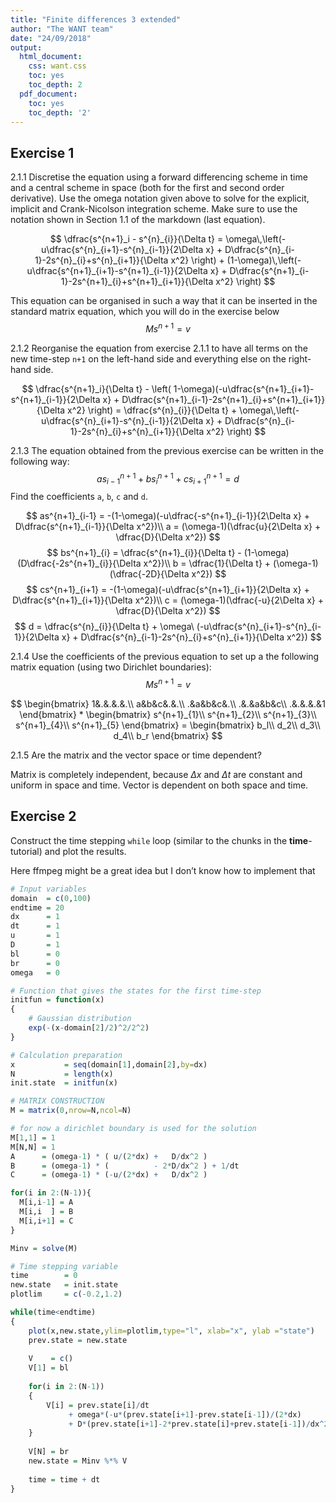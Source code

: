 ```yaml
---
title: "Finite differences 3 extended"
author: "The WANT team"
date: "24/09/2018"
output:
  html_document:
    css: want.css
    toc: yes
    toc_depth: 2
  pdf_document:
    toc: yes
    toc_depth: '2'
---
```

<!-- include the hint.js -->
<script src="hints.js"></script>

## Exercise 1
<div class="exercise">
2.1.1 Discretise the equation using a forward differencing scheme in time and a central scheme in space (both for the first and second order derivative). Use the omega notation given above to solve for the explicit, implicit and Crank-Nicolson integration scheme. Make sure to use the notation shown in Section 1.1 of the markdown (last equation).
</div>

<div class="answer">
$$
\dfrac{s^{n+1}_i - s^{n}_{i}}{\Delta t} = 
\omega\,\left(-u\dfrac{s^{n}_{i+1}-s^{n}_{i-1}}{2\Delta x} + D\dfrac{s^{n}_{i-1}-2s^{n}_{i}+s^{n}_{i+1}}{\Delta x^2} \right) 
+ (1-\omega)\,\left(-u\dfrac{s^{n+1}_{i+1}-s^{n+1}_{i-1}}{2\Delta x} + D\dfrac{s^{n+1}_{i-1}-2s^{n+1}_{i}+s^{n+1}_{i+1}}{\Delta x^2} \right)
$$  
</div>

This equation can be organised in such a way that it can be inserted in the standard matrix equation, which you will do in the exercise below
$$
Ms^{n+1} = v
$$

<div class="exercise">
2.1.2 Reorganise the equation from exercise 2.1.1 to have all terms on the new time-step `n+1` on the left-hand side and everything else on the right-hand side.
</div>

<div class="answer">
$$
\dfrac{s^{n+1}_i}{\Delta t} 
- \left( 1-\omega)(-u\dfrac{s^{n+1}_{i+1}-s^{n+1}_{i-1}}{2\Delta x} + D\dfrac{s^{n+1}_{i-1}-2s^{n+1}_{i}+s^{n+1}_{i+1}}{\Delta x^2} \right) = \dfrac{s^{n}_{i}}{\Delta t} + \omega\,\left(-u\dfrac{s^{n}_{i+1}-s^{n}_{i-1}}{2\Delta x} + D\dfrac{s^{n}_{i-1}-2s^{n}_{i}+s^{n}_{i+1}}{\Delta x^2} \right)
$$  
</div>

<div class="question">
2.1.3 The equation obtained from the previous exercise can be written in the following way:
$$
as^{n+1}_{i-1} + bs^{n+1}_{i} + cs^{n+1}_{i+1} = d
$$
Find the coefficients `a`, `b`, `c` and `d`.
</div>

<div class="answer">
$$
as^{n+1}_{i-1} = -(1-\omega)(-u\dfrac{-s^{n+1}_{i-1}}{2\Delta x} + D\dfrac{s^{n+1}_{i-1}}{\Delta x^2})\\
a = (\omega-1)(\dfrac{u}{2\Delta x} + \dfrac{D}{\Delta x^2})
$$
$$
bs^{n+1}_{i} = \dfrac{s^{n+1}_{i}}{\Delta t} - (1-\omega)(D\dfrac{-2s^{n+1}_{i}}{\Delta x^2})\\
b = \dfrac{1}{\Delta t} + (\omega-1)(\dfrac{-2D}{\Delta x^2})
$$
$$
cs^{n+1}_{i+1} = -(1-\omega)(-u\dfrac{s^{n+1}_{i+1}}{2\Delta x} + D\dfrac{s^{n+1}_{i+1}}{\Delta x^2})\\
c = (\omega-1)(\dfrac{-u}{2\Delta x} + \dfrac{D}{\Delta x^2})
$$
$$
d = \dfrac{s^{n}_{i}}{\Delta t} + \omega\ (-u\dfrac{s^{n}_{i+1}-s^{n}_{i-1}}{2\Delta x} + D\dfrac{s^{n}_{i-1}-2s^{n}_{i}+s^{n}_{i+1}}{\Delta x^2})
$$
</div>

<div class="exercise">
2.1.4 Use the coefficients of the previous equation to set up a the following matrix equation (using two Dirichlet boundaries): 
$$
Ms^{n+1} = v
$$
</div>

<div class="answer">
$$
\begin{bmatrix}
1&.&.&.&.\\
a&b&c&.&.\\
.&a&b&c&.\\
.&.&a&b&c\\
.&.&.&.&1
\end{bmatrix} * 
\begin{bmatrix}
s^{n+1}_{1}\\
s^{n+1}_{2}\\
s^{n+1}_{3}\\
s^{n+1}_{4}\\
s^{n+1}_{5}
\end{bmatrix} = 
\begin{bmatrix}
b_l\\
d_2\\
d_3\\
d_4\\
b_r
\end{bmatrix}
$$
</div>

<div class="question">
2.1.5 Are the matrix and the vector space or time dependent?
</div>

<div class="answer">
Matrix is completely independent, because $\Delta x$ and $\Delta t$ are constant and uniform in space and time. Vector is dependent on both space and time.
</div>

## Exercise 2
<div class="question">
Construct the time stepping `while` loop (similar to the chunks in the **time**-tutorial) and plot the results.
</div>

<div class="comment"> Here ffmpeg might be a great idea but I don't know how to implement that </div>

<div class="answer">
```R
# Input variables
domain  = c(0,100)
endtime = 20
dx      = 1
dt      = 1
u       = 1
D       = 1
bl      = 0
br      = 0
omega   = 0

# Function that gives the states for the first time-step
initfun = function(x)
{
    # Gaussian distribution
    exp(-(x-domain[2]/2)^2/2^2)
}

# Calculation preparation
x           = seq(domain[1],domain[2],by=dx)
N           = length(x)
init.state  = initfun(x)

# MATRIX CONSTRUCTION
M = matrix(0,nrow=N,ncol=N)

# for now a dirichlet boundary is used for the solution
M[1,1] = 1
M[N,N] = 1
A      = (omega-1) * ( u/(2*dx) +   D/dx^2 )
B      = (omega-1) * (          - 2*D/dx^2 ) + 1/dt
C      = (omega-1) * (-u/(2*dx) +   D/dx^2 )

for(i in 2:(N-1)){
  M[i,i-1] = A
  M[i,i  ] = B
  M[i,i+1] = C
}

Minv = solve(M)

# Time stepping variable
time        = 0
new.state   = init.state
plotlim     = c(-0.2,1.2)

while(time<endtime)
{
    plot(x,new.state,ylim=plotlim,type="l", xlab="x", ylab ="state")
    prev.state = new.state
    
    V    = c()
    V[1] = bl
    
    for(i in 2:(N-1))
    {
        V[i] = prev.state[i]/dt 
             + omega*(-u*(prev.state[i+1]-prev.state[i-1])/(2*dx) 
             + D*(prev.state[i+1]-2*prev.state[i]+prev.state[i-1])/dx^2)
    }
    
    V[N] = br
    new.state = Minv %*% V
    
    time = time + dt
}
```
</div>

